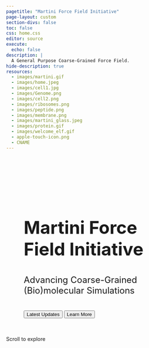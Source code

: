 ```yaml
---
pagetitle: "Martini Force Field Initiative"
page-layout: custom
section-divs: false
toc: false
css: home.css
editor: source
execute:
  echo: false
description: | 
  A General Purpose Coarse-Grained Force Field.
hide-description: true
resources: 
  - images/martini.gif
  - images/home.jpeg
  - images/cell1.jpg
  - images/Genome.png
  - images/cell2.png
  - images/ribosomes.png
  - images/peptide.png
  - images/membrane.png
  - images/martini_glass.jpeg
  - images/protein.gif
  - images/welcome_elf.gif
  - apple-touch-icon.png
  - CNAME
---
```


```{=HTML}
<head>
  <style>
    :root {
      --primary-color: #4B2E4C; /* Muted, deep eggplant */
      --secondary-color: #A89CB0; /* Muted lavender/gray accent */
      --accent-color: #7A5C85; /* Muted eggplant accent */
      --text-color: #232129; /* Neutral, dark gray for high contrast */
      --light-bg: #f8f9fa;
      --white: #fff;
      --gradient-1: linear-gradient(135deg, #7A5C85, #4B2E4C);
      --gradient-2: linear-gradient(135deg, #4B2E4C, #A89CB0);
      --shadow-sm: 0 2px 4px rgba(0,0,0,0.1);
      --shadow-md: 0 4px 6px rgba(0,0,0,0.1);
      --shadow-lg: 0 10px 15px rgba(0,0,0,0.1);
      --card-height: calc(80vh - 8rem);
      --card-min-height: 420px;
      --card-max-height: 800px;
    }

    /* Base hero section override - removed banner so adjust height calculation */
    .hero {
      height: calc(100vh - 56px) !important;
      min-height: calc(100vh - 56px) !important;
    }

    /* Enhanced Height-Based Media Queries for Display Size Optimization */
    
    /* Very small height devices (landscape phones, small tablets in landscape) */
    @media (max-height: 500px) {
      .hero {
        height: calc(100vh - 56px) !important;
        min-height: 350px !important;
        padding: 0.5rem !important;
      }
      
      .hero-content {
        padding: 1rem !important;
        margin-top: 1rem !important;
        backdrop-filter: blur(5px) !important;
      }
      
      .hero-title {
        font-size: clamp(1.8rem, 4vw, 2.5rem) !important;
        margin-bottom: 0.8rem !important;
      }
      
      .hero-subtitle {
        font-size: clamp(0.9rem, 2vw, 1.1rem) !important;
        margin-bottom: 1rem !important;
      }
      
      .hero-buttons {
        gap: 0.5rem !important;
      }
      
      .btn {
        padding: 0.5rem 1.2rem !important;
        font-size: 0.9rem !important;
      }
      
      .hero-scroll-indicator {
        display: none !important;
      }
      
      .news-section, .about-section, .showcase-section {
        padding: 1rem 0.5rem !important;
      }
      
      .section-title {
        font-size: clamp(1.4rem, 3.5vw, 1.8rem) !important;
        padding-bottom: 1rem !important;
      }
      
      .about-content {
        padding: 1rem !important;
        gap: 1.5rem !important;
      }
      
      .showcase-slider {
        height: 300px !important;
      }
    }

    /* Small height devices (small laptops, tablets in portrait) */
    @media (min-height: 501px) and (max-height: 700px) {
      .hero {
        height: calc(100vh - 56px);
        min-height: 450px;
      }
      
      .hero-content {
        margin-top: 2rem;
        padding: 1.5rem;
      }
      
      .about-section {
        padding: 1.5rem !important;
      }
      
      .about-content {
        padding: 1.5rem !important;
      }
      
      .showcase-section {
        padding: 1rem !important;
      }
      
      .showcase-slider {
        height: clamp(400px, 45vh, 550px) !important;
      }
      
      .news-section {
        padding: 1.5rem !important;
      }
    }

    /* Medium height devices (standard laptops, large tablets) */
    @media (min-height: 701px) and (max-height: 1000px) {
      .hero {
        height: calc(100vh - 56px);
        min-height: 550px;
      }
      
      .hero-content {
        margin-top: 3rem;
        padding: 2rem;
      }
      
      .news-section {
        padding: 2rem 1.5rem;
      }
      
      .about-section {
        padding: 3rem 2rem;
      }
      
      .about-content {
        padding: 2rem;
      }
      
      .showcase-section {
        padding: 2rem;
      }
      
      .showcase-slider {
        height: clamp(500px, 50vh, 650px);
      }
    }

    /* Large height devices (large monitors, high-resolution displays) */
    @media (min-height: 1001px) {
      .hero {
        height: calc(100vh - 56px);
        min-height: 700px;
      }
      
      .hero-content {
        margin-top: 4rem;
        padding: 3rem;
      }
      
      .hero-title {
        font-size: clamp(3rem, 5vw, 4.5rem);
        margin-bottom: 2.5rem;
      }
      
      .hero-subtitle {
        font-size: clamp(1.4rem, 2.5vw, 1.8rem);
        margin-bottom: 2.5rem;
      }
      
      .news-section {
        padding: 4rem 2rem;
      }
      
      .about-section {
        padding: 5rem 2rem;
      }
      
      .about-content {
        padding: 3rem;
        gap: 4rem;
      }
      
      .showcase-section {
        padding: 4rem 2rem;
      }
      
      .showcase-slider {
        height: clamp(600px, 55vh, 800px);
      }
      
      .section-title {
        font-size: clamp(2.5rem, 3vw, 3rem);
      }
      
      .about-title {
        font-size: clamp(2.2rem, 2.5vw, 2.8rem);
      }
    }

  </style>
</head>

<!-- Hero Section -->
<section class="hero">
  <div class="hero-content animate-in">
    <h1 class="hero-title">Martini Force Field Initiative</h1>
    <p class="hero-subtitle">Advancing Coarse-Grained (Bio)molecular Simulations</p>
    <div class="hero-buttons">
      <button class="btn btn-primary" onclick="scrollToElement('.news-section')">Latest Updates</button>
      <button class="btn btn-secondary" onclick="scrollToElement('.about-section')">Learn More</button>
    </div>
  </div>

  <div class="hero-scroll-indicator">
    Scroll to explore
  </div>
</section>

<!-- News Section -->
<section class="news-section" id="news">
  <div class="news-container">
    <div class="section-header" style="margin-top: 1rem;">
      <h2 class="section-title">Latest News & Updates</h2>
    </div>
    <div class="news-grid">
      <!-- News cards will be dynamically loaded here -->
    </div>
  </div>
</section>

<!-- About Section -->
<section class="about-section" id="about">
  <div class="about-container">
    <div class="about-content">
      <div class="about-text">
        <h2 class="about-title">About the Martini Force Field Initiative</h2>
        <div class="about-description">
          <p>Martini is a generic coarse-grained force field suited for molecular dynamics simulations of a broad variety of  (bio)molecular systems. The force field has been parameterized in a systematic way, combining top-down and bottom-up strategies: non-bonded interactions are mostly based on the reproduction of experimental partitioning free energies between polar and apolar phases of a large number of chemical compounds, whereas bonded interactions are typically derived from reference all-atom simulations.</p>

          <p>The model is based on a four-to-one mapping scheme, i.e. on average four heavy atoms and associated hydrogens are represented by a single interaction center. Some chemical groups, such as present in ring-like compounds, are defined with higher resolution. In order to keep the model simple, only five main types of interaction sites are defined: polar, non-polar, apolar, charged, and halogen. Each particle type has a number of subtypes, which allows for an accurate representation of the chemical nature of the underlying atomistic representation.</p>

          <p>Currently, topologies are available for almost all biomolecules, including a large lipidome database, both structured and disordered proteins, nucleotides, saccharides, as well as a variety of metabolites and drug-like molecules. In addition, a collection of polymer and nanoparticle models is available for material science applications.</p>

          <p>Within the Martini Force Field Initiative, a dedicated team of developers aims to further optimize these models, and to extend the diverse set of auxiliary tools available to facilitate system building, analysis, and multi-scale strategies.</p>
        </div>
      </div>
      <div class="about-papers">
        <h3 class="papers-title">Key Publications</h3>
        <div class="papers-list">
          <a href="https://wires.onlinelibrary.wiley.com/doi/10.1002/wcms.1620" class="paper-item">
            <span class="paper-year">2022</span>
            <div class="paper-content">
              <h4>Two decades of Martini: Better beads, broader scope</h4>
              <p>WIREs Computational Molecular Science</p>
            </div>
          </a>
          <a href="https://www.nature.com/articles/s41592-021-01098-3" class="paper-item">
            <span class="paper-year">2021</span>
            <div class="paper-content">
              <h4>Martini 3: A General Purpose Force Field for Coarse-Grained Molecular Dynamics</h4>
              <p>Nature Methods</p>
            </div>
          </a>
          <a href="#" class="paper-item">
            <span class="paper-year">2016</span>
            <div class="paper-content">
              <h4>MARTINI straight: Boosting performance using a shorter cutoff and GPUs</h4>
              <p>Computer Physics Communications</p>
            </div>
          </a>
          <a href="https://pubs.acs.org/doi/10.1021/jp071097f" class="paper-item">
            <span class="paper-year">2007</span>
            <div class="paper-content">
              <h4>The Martini Force Field: Coarse Grained Model for Biomolecular Simulations</h4>
              <p>Journal of Physical Chemistry B</p>
            </div>
          </a>
          
          
        </div>
      </div>
    </div>
  </div>
</section>

<!-- Showcase Section -->
<section class="showcase-section" id="showcase">
  <div class="section-header">
    <h2 class="section-title">Martini Gallery</h2>
  </div>
  <div class="showcase-container">
    <div class="showcase-slider">
      <div class="showcase-slide active">
        <!-- Images will be loaded dynamically -->
      </div>
      <div class="showcase-slide">
        <!-- Images will be loaded dynamically -->
      </div>
    </div>
    <div class="showcase-nav">
      <div class="showcase-dot active" onclick="currentSlide(0)"></div>
      <div class="showcase-dot" onclick="currentSlide(1)"></div>
    </div>
  </div>
</section>

<script src="js/news-loader.js"></script>

<script>
  // Easter Egg Functions
  function createFloatingMartini() {
    // Create the easter egg container
    const easterEgg = document.createElement('div');
    easterEgg.id = 'martini-easter-egg';
    
    easterEgg.style.cssText = `
      position: fixed;
      top: 50%;
      left: 50%;
      transform: translate(-50%, -50%) scale(0.8);
      width: min(90vw, 1200px);
      height: auto;
      z-index: 9999;
      pointer-events: none;
      opacity: 0;
      transition: opacity 1s ease-in-out, transform 1s ease-in-out;
      border-radius: 20px;
      background: transparent;
      display: flex;
      flex-direction: column;
      align-items: center;
      justify-content: center;
      gap: clamp(15px, 2vw, 30px);
      padding: clamp(20px, 3vw, 40px);
    `;

    // Add dark overlay background
    const overlay = document.createElement('div');
    overlay.style.cssText = `
      position: fixed;
      top: 0;
      left: 0;
      width: 100vw;
      height: 100vh;
      background: rgba(0, 0, 0, 0.85);
      z-index: 9998;
      opacity: 0;
      transition: opacity 1s ease-in-out;
    `;
    
    document.body.appendChild(overlay);

    // Create the martini image
    const martiniImg = document.createElement('img');
    martiniImg.src = 'images/welcome_elf.gif';
    martiniImg.alt = 'Cheers! 🍸';
    martiniImg.style.cssText = `
      width: min(80vw, 1000px);
      height: auto;
      max-height: 60vh;
      object-fit: contain;
      filter: drop-shadow(0 8px 16px rgba(0,0,0,0.5)) brightness(1.2) contrast(1.2);
      border-radius: clamp(10px, 1.5vw, 20px);
    `;

    // Create a text element
    const textElement = document.createElement('div');
    textElement.style.cssText = 'text-align: center;';
    textElement.innerHTML = '<h2 style="color: white; margin: 0; font-size: clamp(1.8rem, 4vw, 2.5rem); text-shadow: 0 4px 8px rgba(0,0,0,0.6); font-family: sans-serif;">🍸 Cheers! 🍸</h2><p style="color: rgba(255,255,255,0.9); margin: 12px 0 0 0; font-size: clamp(1rem, 2.5vw, 1.3rem); text-shadow: 0 2px 4px rgba(0,0,0,0.5); font-family: sans-serif;">You found the rare Martini elf!</p>';

    // Add error handling for image loading
    martiniImg.onerror = function() {
      // Show large emoji if image fails to load
      martiniImg.style.display = 'none';
      const emojiDiv = document.createElement('div');
      emojiDiv.style.cssText = 'font-size: clamp(120px, 15vw, 180px); filter: drop-shadow(0 4px 8px rgba(0,0,0,0.5));';
      emojiDiv.textContent = '🍸';
      easterEgg.insertBefore(emojiDiv, textElement);
    };
    
    easterEgg.appendChild(martiniImg);
    easterEgg.appendChild(textElement);
    document.body.appendChild(easterEgg);
    
    // Animate in
    setTimeout(() => {
      overlay.style.opacity = '1';
      easterEgg.style.opacity = '1';
      easterEgg.style.transform = 'translate(-50%, -50%) scale(1)';
    }, 100);
    
    // Start floating animation
    startFloatingAnimation(easterEgg);
    
    // Auto-remove after 15 seconds
    setTimeout(() => {
      if (document.body.contains(easterEgg)) {
        overlay.style.opacity = '0';
        easterEgg.style.opacity = '0';
        easterEgg.style.transform = 'translate(-50%, -50%) scale(0.8)';
        setTimeout(() => {
          if (document.body.contains(easterEgg)) {
            easterEgg.remove();
            overlay.remove();
          }
        }, 200);
      }
    }, 15000);
  }

  function startFloatingAnimation(element) {
    if (!element || !document.body.contains(element)) {
      return;
    }
    
    let floatDirection = 1;
    let currentY = 0;
    let animationId;
    
    const floatAnimation = () => {
      if (!document.body.contains(element)) {
        cancelAnimationFrame(animationId);
        return;
      }
      
      currentY += floatDirection * 0.3;
      if (currentY > 8 || currentY < -8) {
        floatDirection *= -1;
      }
      
      try {
        element.style.transform = `translate(-50%, -50%) translateY(${currentY}px) scale(${1 + Math.sin(Date.now() * 0.002) * 0.02})`;
        animationId = requestAnimationFrame(floatAnimation);
      } catch (error) {
        cancelAnimationFrame(animationId);
      }
    };
    
    animationId = requestAnimationFrame(floatAnimation);
  }

  function initEasterEgg() {
    if (document.getElementById('martini-easter-egg')) {
      return;
    }
    
    const randomChance = Math.floor(Math.random() * 500);
    
    // 0.1% chance (1 in 500)
    if (randomChance === 0) {
      createFloatingMartini();
    }
  }

  // Global test functions (for development/testing)
  window.testEasterEgg = function() {
    // Remove existing one first
    const existing = document.getElementById('martini-easter-egg');
    if (existing) {
      existing.remove();
    }
    createFloatingMartini();
  };

  // Smooth Scroll with offset
  function scrollToElement(selector) {
    const element = document.querySelector(selector);
    const offset = 55; // Adjust this value based on your navbar height
    const elementPosition = element.getBoundingClientRect().top;
    const offsetPosition = elementPosition + window.pageYOffset - offset;

    window.scrollTo({
      top: offsetPosition,
      behavior: 'smooth'
    });
  }

  // Image loading and showcase functionality
  const validImageExtensions = ['.png', '.jpg', '.jpeg', '.gif'];
  const excludedImages = ['favicon.png', 'martini.gif', 'home.jpeg'];

  async function getShowcaseImages() {
    // Hardcoded list of showcase images
    let showcaseImages = [
      'cell2.png',
      'Genome.png',
      'ribosomes.png',
      'peptide.png',
      'membrane.png',
      'protein.gif',
      'martini_glass.jpeg'
    ].filter(img => !excludedImages.includes(img));

    // Shuffle the showcase images array
    for (let i = showcaseImages.length - 1; i > 0; i--) {
      const j = Math.floor(Math.random() * (i + 1));
      [showcaseImages[i], showcaseImages[j]] = [showcaseImages[j], showcaseImages[i]];
    }

    // Calculate number of slides needed
    const imagesPerSlide = 6;
    const totalImages = showcaseImages.length;
    const numSlides = Math.ceil(totalImages / imagesPerSlide);
    const slides = [];
    
    for (let i = 0; i < numSlides; i++) {
      // Create an array of positions (0-5)
      const positions = Array.from({length: imagesPerSlide}, (_, i) => i);
      
      // Shuffle the positions
      for (let j = positions.length - 1; j > 0; j--) {
        const k = Math.floor(Math.random() * (j + 1));
        [positions[j], positions[k]] = [positions[k], positions[j]];
      }

      // Create slide with randomized positions
      const slideImages = new Array(imagesPerSlide);
      for (let j = 0; j < imagesPerSlide; j++) {
        const imageIndex = (i * imagesPerSlide + j) % totalImages;
        const imageName = showcaseImages[imageIndex];
        const altText = imageName.split('.')[0].replace(/_/g, ' ').replace(/\b\w/g, l => l.toUpperCase());
        slideImages[positions[j]] = {
          src: `images/${imageName}`,
          alt: altText
        };
      }
      slides.push(slideImages);
    }
    
    return slides;
  }

  function createShowcaseItem(image) {
    const item = document.createElement('div');
    item.className = 'showcase-item';
    
    const img = document.createElement('img');
    img.src = image.src;
    img.alt = image.alt;
    img.className = 'showcase-image';
    
    const overlay = document.createElement('div');
    overlay.className = 'showcase-overlay';
    
    item.appendChild(img);
    item.appendChild(overlay);
    
    return item;
  }

  async function loadShowcaseImages() {
    const slides = document.querySelectorAll('.showcase-slide');
    const showcaseImages = await getShowcaseImages();
    
    slides.forEach((slide, slideIndex) => {
      const images = showcaseImages[slideIndex];
      images.forEach(image => {
        const item = createShowcaseItem(image);
        slide.appendChild(item);
      });
    });
  }

  // Update the showcase navigation dots based on number of slides
  async function updateShowcaseNav() {
    const slides = await getShowcaseImages();
    const navContainer = document.querySelector('.showcase-nav');
    navContainer.innerHTML = ''; // Clear existing dots
    
    for (let i = 0; i < slides.length; i++) {
      const dot = document.createElement('div');
      dot.className = `showcase-dot ${i === 0 ? 'active' : ''}`;
      dot.onclick = () => currentSlide(i);
      navContainer.appendChild(dot);
    }
  }

  // Showcase Slider functionality
  let currentSlideIndex = 0;
  let slides = document.querySelectorAll('.showcase-slide');
  let dots = document.querySelectorAll('.showcase-dot');
  let totalSlides = slides.length;

  function showSlide(index) {
    // Update slides
    slides.forEach((slide, i) => {
      if (i === index) {
        slide.classList.add('active');
        slide.style.visibility = 'visible';
      } else {
        slide.classList.remove('active');
        slide.style.visibility = 'hidden';
      }
    });

    // Update dots
    dots.forEach((dot, i) => {
      if (i === index) {
        dot.classList.add('active');
      } else {
        dot.classList.remove('active');
      }
    });

    currentSlideIndex = index;
  }

  function showNextSlide() {
    const nextSlideIndex = (currentSlideIndex + 1) % totalSlides;
    showSlide(nextSlideIndex);
  }

  function currentSlide(index) {
    showSlide(index);
  }

  // Auto-advance slides every 5 seconds
  let slideInterval = setInterval(showNextSlide, 5000);

  // Initialize first slide
  showSlide(0);

  // Update slides and dots when images are loaded
  document.addEventListener('DOMContentLoaded', async () => {
    await loadShowcaseImages();
    await updateShowcaseNav();
    
    // Re-initialize slider variables after images are loaded
    slides = document.querySelectorAll('.showcase-slide');
    dots = document.querySelectorAll('.showcase-dot');
    totalSlides = slides.length;
    
    // Reset interval
    clearInterval(slideInterval);
    slideInterval = setInterval(showNextSlide, 5000);
    
    // Show first slide
    showSlide(0);
  });

  // Intersection Observer for animations
  const observer = new IntersectionObserver((entries) => {
    entries.forEach(entry => {
      if (entry.isIntersecting) {
        entry.target.classList.add('animate-in');
      }
    });
  }, {
    threshold: 0.1
  });

  document.querySelectorAll('.animate-in').forEach((el) => observer.observe(el));

  // News Ticker Animation
  const ticker = document.querySelector('.ticker-content');
  if (ticker) {
    ticker.addEventListener('animationend', () => {
      ticker.style.animation = 'none';
      ticker.offsetHeight; // Trigger reflow
      ticker.style.animation = 'ticker 30s linear infinite';
    });
  }

  // Initialize easter egg on page load
  window.addEventListener('load', () => {
    setTimeout(() => {
      initEasterEgg();
    }, 1000);
  });
</script>
```
